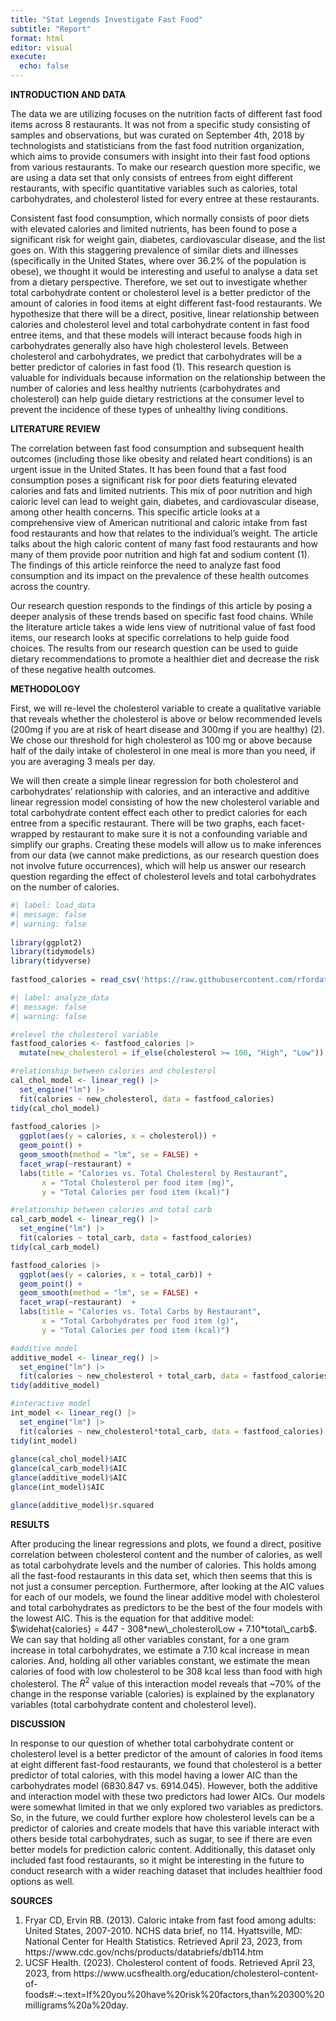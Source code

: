 ```yaml
---
title: "Stat Legends Investigate Fast Food"
subtitle: "Report"
format: html
editor: visual
execute:
  echo: false
---
```


**INTRODUCTION AND DATA**

The data we are utilizing focuses on the nutrition facts of different fast food items across 8 restaurants. It was not from a specific study consisting of samples and observations, but was curated on September 4th, 2018 by technologists and statisticians from the fast food nutrition organization, which aims to provide consumers with insight into their fast food options from various restaurants. To make our research question more specific, we are using a data set that only consists of entrees from eight different restaurants, with specific quantitative variables such as calories, total carbohydrates, and cholesterol listed for every entree at these restaurants.

Consistent fast food consumption, which normally consists of poor diets with elevated calories and limited nutrients, has been found to pose a significant risk for weight gain, diabetes, cardiovascular disease, and the list goes on. With this staggering prevalence of similar diets and illnesses (specifically in the United States, where over 36.2% of the population is obese), we thought it would be interesting and useful to analyse a data set from a dietary perspective. Therefore, we set out to investigate whether total carbohydrate content or cholesterol level is a better predictor of the amount of calories in food items at eight different fast-food restaurants. We hypothesize that there will be a direct, positive, linear relationship between calories and cholesterol level and total carbohydrate content in fast food entree items, and that these models will interact because foods high in carbohydrates generally also have high cholesterol levels. Between cholesterol and carbohydrates, we predict that carbohydrates will be a better predictor of calories in fast food (1). This research question is valuable for individuals because information on the relationship between the number of calories and less healthy nutrients (carbohydrates and cholesterol) can help guide dietary restrictions at the consumer level to prevent the incidence of these types of unhealthy living conditions.

**LITERATURE REVIEW**

The correlation between fast food consumption and subsequent health outcomes (including those like obesity and related heart conditions) is an urgent issue in the United States. It has been found that a fast food consumption poses a significant risk for poor diets featuring elevated calories and fats and limited nutrients. This mix of poor nutrition and high caloric level can lead to weight gain, diabetes, and cardiovascular disease, among other health concerns. This specific article looks at a comprehensive view of American nutritional and caloric intake from fast food restaurants and how that relates to the individual's weight. The article talks about the high caloric content of many fast food restaurants and how many of them provide poor nutrition and high fat and sodium content (1). The findings of this article reinforce the need to analyze fast food consumption and its impact on the prevalence of these health outcomes across the country.

Our research question responds to the findings of this article by posing a deeper analysis of these trends based on specific fast food chains. While the literature article takes a wide lens view of nutritional value of fast food items, our research looks at specific correlations to help guide food choices. The results from our research question can be used to guide dietary recommendations to promote a healthier diet and decrease the risk of these negative health outcomes.

**METHODOLOGY**

First, we will re-level the cholesterol variable to create a qualitative variable that reveals whether the cholesterol is above or below recommended levels (200mg if you are at risk of heart disease and 300mg if you are healthy) (2). We chose our threshold for high cholesterol as 100 mg or above because half of the daily intake of cholesterol in one meal is more than you need, if you are averaging 3 meals per day.

We will then create a simple linear regression for both cholesterol and carbohydrates' relationship with calories, and an interactive and additive linear regression model consisting of how the new cholesterol variable and total carbohydrate content effect each other to predict calories for each entree from a specific restaurant. There will be two graphs, each facet-wrapped by restaurant to make sure it is not a confounding variable and simplify our graphs. Creating these models will allow us to make inferences from our data (we cannot make predictions, as our research question does not involve future occurrences), which will help us answer our research question regarding the effect of cholesterol levels and total carbohydrates on the number of calories.

```r
#| label: load_data
#| message: false
#| warning: false
 
library(ggplot2)
library(tidymodels)
library(tidyverse)
 
fastfood_calories = read_csv('https://raw.githubusercontent.com/rfordatascience/tidytuesday/master/data/2018/2018-09-04/fastfood_calories.csv')

```

```r
#| label: analyze_data
#| message: false
#| warning: false

#relevel the cholesterol variable
fastfood_calories <- fastfood_calories |> 
  mutate(new_cholesterol = if_else(cholesterol >= 100, "High", "Low"))

#relationship between calories and cholesterol
cal_chol_model <- linear_reg() |>
  set_engine("lm") |>
  fit(calories ~ new_cholesterol, data = fastfood_calories) 
tidy(cal_chol_model)
 
fastfood_calories |>
  ggplot(aes(y = calories, x = cholesterol)) +
  geom_point() +
  geom_smooth(method = "lm", se = FALSE) +
  facet_wrap(~restaurant) +
  labs(title = "Calories vs. Total Cholesterol by Restaurant",
       x = "Total Cholesterol per food item (mg)",
       y = "Total Calories per food item (kcal)")

#relationship between calories and total carb
cal_carb_model <- linear_reg() |>
  set_engine("lm") |>
  fit(calories ~ total_carb, data = fastfood_calories) 
tidy(cal_carb_model)

fastfood_calories |>
  ggplot(aes(y = calories, x = total_carb)) +
  geom_point() +
  geom_smooth(method = "lm", se = FALSE) +
  facet_wrap(~restaurant)  +
  labs(title = "Calories vs. Total Carbs by Restaurant",
       x = "Total Carbohydrates per food item (g)",
       y = "Total Calories per food item (kcal)")

#additive model
additive_model <- linear_reg() |>
  set_engine("lm") |>
  fit(calories ~ new_cholesterol + total_carb, data = fastfood_calories)
tidy(additive_model)

#interactive model
int_model <- linear_reg() |>
  set_engine("lm") |>
  fit(calories ~ new_cholesterol*total_carb, data = fastfood_calories)
tidy(int_model)
 
glance(cal_chol_model)$AIC
glance(cal_carb_model)$AIC
glance(additive_model)$AIC
glance(int_model)$AIC

glance(additive_model)$r.squared
```

**RESULTS**

After producing the linear regressions and plots, we found a direct, positive correlation between cholesterol content and the number of calories, as well as total carbohydrate levels and the number of calories. This holds among all the fast-food restaurants in this data set, which then seems that this is not just a consumer perception. Furthermore, after looking at the AIC values for each of our models, we found the linear additive model with cholesterol and total carbohydrates as predictors to be the best of the four models with the lowest AIC. This is the equation for that additive model: $\widehat{calories} = 447 - 308*new\_cholesterolLow + 7.10*total\_carb$. We can say that holding all other variables constant, for a one gram increase in total carbohydrates, we estimate a 7.10 kcal increase in mean calories. And, holding all other variables constant, we estimate the mean calories of food with low cholesterol to be 308 kcal less than food with high cholesterol. The $R^2$ value of this interaction model reveals that \~70% of the change in the response variable (calories) is explained by the explanatory variables (total carbohydrate content and cholesterol level).

**DISCUSSION**

In response to our question of whether total carbohydrate content or cholesterol level is a better predictor of the amount of calories in food items at eight different fast-food restaurants, we found that cholesterol is a better predictor of total calories, with this model having a lower AIC than the carbohydrates model (6830.847 vs. 6914.045). However, both the additive and interaction model with these two predictors had lower AICs. Our models were somewhat limited in that we only explored two variables as predictors. So, in the future, we could further explore how cholesterol levels can be a predictor of calories and create models that have this variable interact with others beside total carbohydrates, such as sugar, to see if there are even better models for prediction caloric content. Additionally, this dataset only included fast food restaurants, so it might be interesting in the future to conduct research with a wider reaching dataset that includes healthier food options as well.

**SOURCES**

1.  Fryar CD, Ervin RB. (2013). Caloric intake from fast food among adults: United States, 2007-2010. NCHS data brief, no 114. Hyattsville, MD: National Center for Health Statistics. Retrieved April 23, 2023, from https://www.cdc.gov/nchs/products/databriefs/db114.htm
2.  UCSF Health. (2023). Cholesterol content of foods. Retrieved April 23, 2023, from https://www.ucsfhealth.org/education/cholesterol-content-of-foods#:\~:text=If%20you%20have%20risk%20factors,than%20300%20milligrams%20a%20day.
